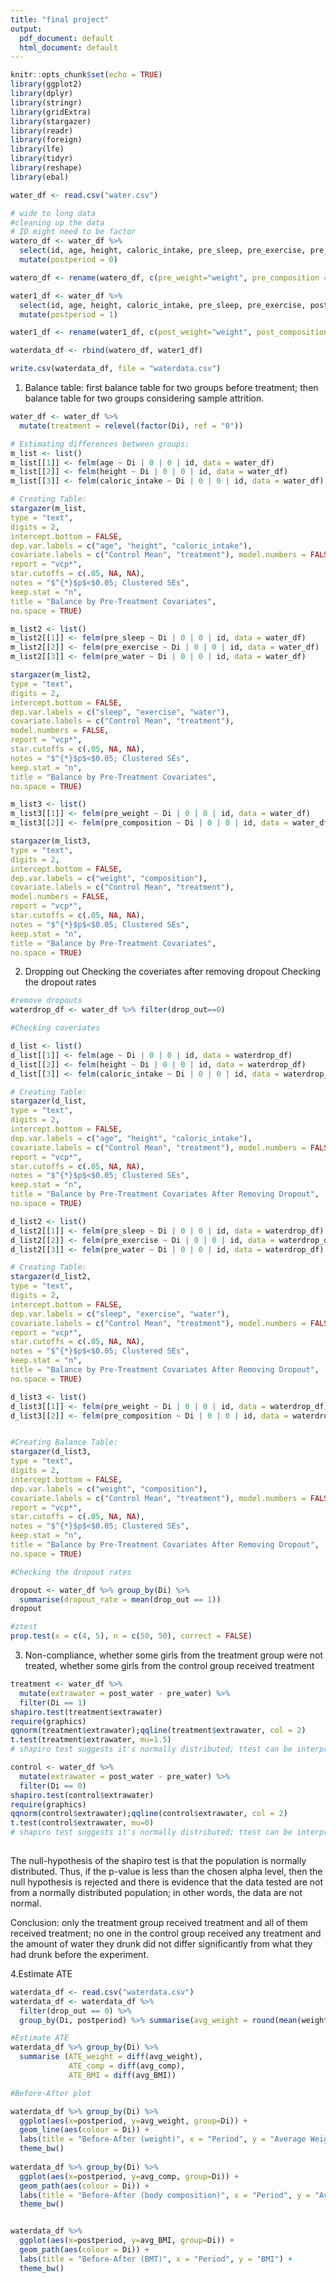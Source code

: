 ```yaml
---
title: "final project"
output:
  pdf_document: default
  html_document: default
---
```


```r
knitr::opts_chunk$set(echo = TRUE)
library(ggplot2)
library(dplyr)
library(stringr)
library(gridExtra)
library(stargazer)
library(readr)
library(foreign)
library(lfe)
library(tidyr)
library(reshape)
library(ebal)

water_df <- read.csv("water.csv")

```

```r
# wide to long data
#cleaning up the data
# ID might need to be factor
watero_df <- water_df %>% 
  select(id, age, height, caloric_intake, pre_sleep, pre_exercise, pre_weight, pre_composition, pre_water, Di, drop_out) %>% 
  mutate(postperiod = 0)

watero_df <- rename(watero_df, c(pre_weight="weight", pre_composition = "composition", pre_water = "water" ))

water1_df <- water_df %>% 
  select(id, age, height, caloric_intake, pre_sleep, pre_exercise, post_weight, post_composition, post_water, Di, drop_out) %>% 
  mutate(postperiod = 1)

water1_df <- rename(water1_df, c(post_weight="weight", post_composition = "composition", post_water = "water" ))

waterdata_df <- rbind(watero_df, water1_df)

write.csv(waterdata_df, file = "waterdata.csv")
```


1. Balance table: first balance table for two groups before treatment; then balance table for two groups considering sample attrition.
```r
water_df <- water_df %>% 
  mutate(treatment = relevel(factor(Di), ref = "0"))

# Estimating differences between groups:
m_list <- list()
m_list[[1]] <- felm(age ~ Di | 0 | 0 | id, data = water_df)
m_list[[2]] <- felm(height ~ Di | 0 | 0 | id, data = water_df) 
m_list[[3]] <- felm(caloric_intake ~ Di | 0 | 0 | id, data = water_df)

# Creating Table:
stargazer(m_list,
type = "text",
digits = 2,
intercept.bottom = FALSE,
dep.var.labels = c("age", "height", "caloric_intake"), 
covariate.labels = c("Control Mean", "treatment"), model.numbers = FALSE,
report = "vcp*",
star.cutoffs = c(.05, NA, NA),
notes = "$^{*}$p$<$0.05; Clustered SEs",
keep.stat = "n",
title = "Balance by Pre-Treatment Covariates",
no.space = TRUE)

```

```r
m_list2 <- list()
m_list2[[1]] <- felm(pre_sleep ~ Di | 0 | 0 | id, data = water_df) 
m_list2[[2]] <- felm(pre_exercise ~ Di | 0 | 0 | id, data = water_df) 
m_list2[[3]] <- felm(pre_water ~ Di | 0 | 0 | id, data = water_df) 

stargazer(m_list2,
type = "text",
digits = 2,
intercept.bottom = FALSE,
dep.var.labels = c("sleep", "exercise", "water"), 
covariate.labels = c("Control Mean", "treatment"), 
model.numbers = FALSE,
report = "vcp*",
star.cutoffs = c(.05, NA, NA),
notes = "$^{*}$p$<$0.05; Clustered SEs",
keep.stat = "n",
title = "Balance by Pre-Treatment Covariates",
no.space = TRUE)


```

```r
m_list3 <- list()
m_list3[[1]] <- felm(pre_weight ~ Di | 0 | 0 | id, data = water_df) 
m_list3[[2]] <- felm(pre_composition ~ Di | 0 | 0 | id, data = water_df) 

stargazer(m_list3,
type = "text",
digits = 2,
intercept.bottom = FALSE,
dep.var.labels = c("weight", "composition"), 
covariate.labels = c("Control Mean", "treatment"), 
model.numbers = FALSE,
report = "vcp*",
star.cutoffs = c(.05, NA, NA),
notes = "$^{*}$p$<$0.05; Clustered SEs",
keep.stat = "n",
title = "Balance by Pre-Treatment Covariates",
no.space = TRUE)


```


2. Dropping out 
Checking the coveriates after removing dropout
Checking the dropout rates

```r
#remove dropouts
waterdrop_df <- water_df %>% filter(drop_out==0)

#Checking coveriates

d_list <- list()
d_list[[1]] <- felm(age ~ Di | 0 | 0 | id, data = waterdrop_df)
d_list[[2]] <- felm(height ~ Di | 0 | 0 | id, data = waterdrop_df) 
d_list[[3]] <- felm(caloric_intake ~ Di | 0 | 0 | id, data = waterdrop_df)

# Creating Table:
stargazer(d_list,
type = "text",
digits = 2,
intercept.bottom = FALSE,
dep.var.labels = c("age", "height", "caloric_intake"), 
covariate.labels = c("Control Mean", "treatment"), model.numbers = FALSE,
report = "vcp*",
star.cutoffs = c(.05, NA, NA),
notes = "$^{*}$p$<$0.05; Clustered SEs",
keep.stat = "n",
title = "Balance by Pre-Treatment Covariates After Removing Dropout",
no.space = TRUE)
```

```r
d_list2 <- list()
d_list2[[1]] <- felm(pre_sleep ~ Di | 0 | 0 | id, data = waterdrop_df)
d_list2[[2]] <- felm(pre_exercise ~ Di | 0 | 0 | id, data = waterdrop_df) 
d_list2[[3]] <- felm(pre_water ~ Di | 0 | 0 | id, data = waterdrop_df)

# Creating Table:
stargazer(d_list2,
type = "text",
digits = 2,
intercept.bottom = FALSE,
dep.var.labels = c("sleep", "exercise", "water"), 
covariate.labels = c("Control Mean", "treatment"), model.numbers = FALSE,
report = "vcp*",
star.cutoffs = c(.05, NA, NA),
notes = "$^{*}$p$<$0.05; Clustered SEs",
keep.stat = "n",
title = "Balance by Pre-Treatment Covariates After Removing Dropout",
no.space = TRUE)
```


```r
d_list3 <- list()
d_list3[[1]] <- felm(pre_weight ~ Di | 0 | 0 | id, data = waterdrop_df) 
d_list3[[2]] <- felm(pre_composition ~ Di | 0 | 0 | id, data = waterdrop_df) 


#Creating Balance Table:
stargazer(d_list3,
type = "text",
digits = 2,
intercept.bottom = FALSE,
dep.var.labels = c("weight", "composition"), 
covariate.labels = c("Control Mean", "treatment"), model.numbers = FALSE,
report = "vcp*",
star.cutoffs = c(.05, NA, NA),
notes = "$^{*}$p$<$0.05; Clustered SEs",
keep.stat = "n",
title = "Balance by Pre-Treatment Covariates After Removing Dropout",
no.space = TRUE)
```


```r
#Checking the dropout rates

dropout <- water_df %>% group_by(Di) %>%
  summarise(dropout_rate = mean(drop_out == 1))
dropout

#ztest
prop.test(x = c(4, 5), n = c(50, 50), correct = FALSE)

```


3. Non-compliance, whether some girls from the treatment group were not treated, whether some girls from the control group received treatment

```r
treatment <- water_df %>%
  mutate(extrawater = post_water - pre_water) %>%
  filter(Di == 1) 
shapiro.test(treatment$extrawater)
require(graphics)
qqnorm(treatment$extrawater);qqline(treatment$extrawater, col = 2)
t.test(treatment$extrawater, mu=1.5)
# shapiro test suggests it's normally distributed; ttest can be interpreted as there's no non-compliance for the treatment group

control <- water_df %>%
  mutate(extrawater = post_water - pre_water) %>%
  filter(Di == 0) 
shapiro.test(control$extrawater)
require(graphics)
qqnorm(control$extrawater);qqline(control$extrawater, col = 2)
t.test(control$extrawater, mu=0)
# shapiro test suggests it's normally distributed; ttest can be interpreted as there's no non-compliance for the control group
  
```


The null-hypothesis of the shapiro test is that the population is normally distributed. Thus, if the p-value is less than the chosen alpha level, then the null hypothesis is rejected and there is evidence that the data tested are not from a normally distributed population; in other words, the data are not normal.

Conclusion: only the treatment group received treatment and all of them received treatment; no one in the control group received any treatment and the amount of water they drunk did not differ significantly from what they had drunk before the experiment.  


4.Estimate ATE

```r
waterdata_df <- read.csv("waterdata.csv")
waterdata_df <- waterdata_df %>%
  filter(drop_out == 0) %>%  
  group_by(Di, postperiod) %>% summarise(avg_weight = round(mean(weight, na.rm = TRUE), 2), avg_comp = round(mean(composition, na.rm = TRUE), 2), avg_BMI = round(mean(weight/height^2, na.rm = TRUE), 2))

#Estimate ATE
waterdata_df %>% group_by(Di) %>%
  summarise (ATE_weight = diff(avg_weight), 
             ATE_comp = diff(avg_comp), 
             ATE_BMI = diff(avg_BMI))

#Before-After plot

waterdata_df %>% group_by(Di) %>%
  ggplot(aes(x=postperiod, y=avg_weight, group=Di)) +
  geom_line(aes(colour = Di)) +
  labs(title = "Before-After (weight)", x = "Period", y = "Average Weight") +
  theme_bw()
  
waterdata_df %>% group_by(Di) %>%
  ggplot(aes(x=postperiod, y=avg_comp, group=Di)) +
  geom_path(aes(colour = Di)) +
  labs(title = "Before-After (body composition)", x = "Period", y = "Average Composition") +
  theme_bw()


waterdata_df %>% 
  ggplot(aes(x=postperiod, y=avg_BMI, group=Di)) +
  geom_path(aes(colour = Di)) +
  labs(title = "Before-After (BMT)", x = "Period", y = "BMI") +
  theme_bw()

```
